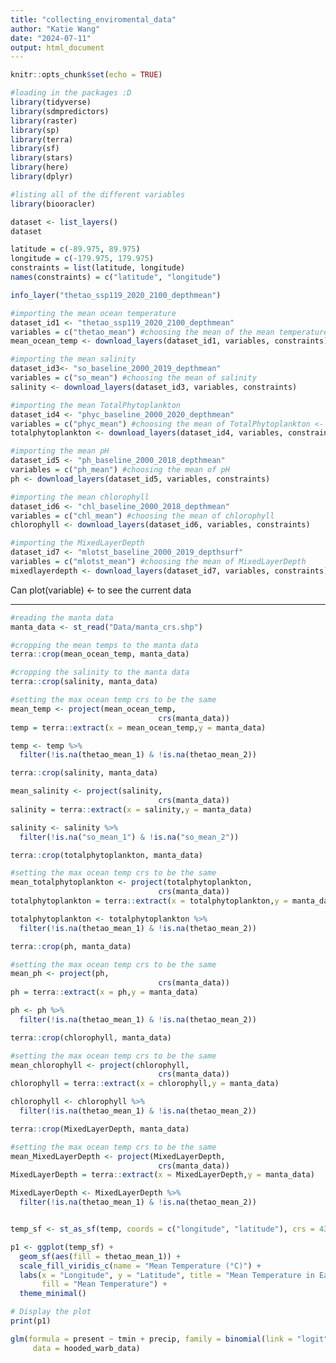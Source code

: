 ```yaml
---
title: "collecting_enviromental_data"
author: "Katie Wang"
date: "2024-07-11"
output: html_document
---
```


```r
knitr::opts_chunk$set(echo = TRUE)
```

```r
#loading in the packages :D
library(tidyverse)
library(sdmpredictors)
library(raster)
library(sp)
library(terra)
library(sf)
library(stars)
library(here)
library(dplyr)
```

```r
#listing all of the different variables 
library(biooracler)

dataset <- list_layers()
dataset
```

```r
latitude = c(-89.975, 89.975)
longitude = c(-179.975, 179.975)
constraints = list(latitude, longitude)
names(constraints) = c("latitude", "longitude")
```

```r
info_layer("thetao_ssp119_2020_2100_depthmean")
```


```r
#importing the mean ocean temperature
dataset_id1 <- "thetao_ssp119_2020_2100_depthmean"
variables = c("thetao_mean") #choosing the mean of the mean temperature 
mean_ocean_temp <- download_layers(dataset_id1, variables, constraints)
```

```r
#importing the mean salinity
dataset_id3<- "so_baseline_2000_2019_depthmean"
variables = c("so_mean") #choosing the mean of salinity
salinity <- download_layers(dataset_id3, variables, constraints)
```

```r
#importing the mean TotalPhytoplankton
dataset_id4 <- "phyc_baseline_2000_2020_depthmean"
variables = c("phyc_mean") #choosing the mean of TotalPhytoplankton <- can be rep of primary productivity
totalphytoplankton <- download_layers(dataset_id4, variables, constraints)
```

```r
#importing the mean pH
dataset_id5 <- "ph_baseline_2000_2018_depthmean"
variables = c("ph_mean") #choosing the mean of pH
ph <- download_layers(dataset_id5, variables, constraints)
```

```r
#importing the mean chlorophyll
dataset_id6 <- "chl_baseline_2000_2018_depthmean"
variables = c("chl_mean") #choosing the mean of chlorophyll
chlorophyll <- download_layers(dataset_id6, variables, constraints)
```

```r
#importing the MixedLayerDepth
dataset_id7 <- "mlotst_baseline_2000_2019_depthsurf"
variables = c("mlotst_mean") #choosing the mean of MixedLayerDepth
mixedlayerdepth <- download_layers(dataset_id7, variables, constraints)
```

Can plot(variable) <- to see the current data

----------------------------------------------------------------------------------------------

```r
#reading the manta data 
manta_data <- st_read("Data/manta_crs.shp")
```

```r
#cropping the mean temps to the manta data 
terra::crop(mean_ocean_temp, manta_data)
```

```r
#cropping the salinity to the manta data 
terra::crop(salinity, manta_data)
```



```r
#setting the max ocean temp crs to be the same
mean_temp <- project(mean_ocean_temp,
                                 crs(manta_data))
temp = terra::extract(x = mean_ocean_temp,y = manta_data)
```

```r
temp <- temp %>%
  filter(!is.na(thetao_mean_1) & !is.na(thetao_mean_2))
```

```r
terra::crop(salinity, manta_data)
```


```r
mean_salinity <- project(salinity,
                                 crs(manta_data))
salinity = terra::extract(x = salinity,y = manta_data)
```

```r
salinity <- salinity %>%
  filter(!is.na("so_mean_1") & !is.na("so_mean_2")) 
```


```r
terra::crop(totalphytoplankton, manta_data)
```

```r
#setting the max ocean temp crs to be the same
mean_totalphytoplankton <- project(totalphytoplankton,
                                 crs(manta_data))
totalphytoplankton = terra::extract(x = totalphytoplankton,y = manta_data)
```

```r
totalphytoplankton <- totalphytoplankton %>%
  filter(!is.na(thetao_mean_1) & !is.na(thetao_mean_2))
```

```r
terra::crop(ph, manta_data)
```


```r
#setting the max ocean temp crs to be the same
mean_ph <- project(ph,
                                 crs(manta_data))
ph = terra::extract(x = ph,y = manta_data)
```

```r
ph <- ph %>%
  filter(!is.na(thetao_mean_1) & !is.na(thetao_mean_2))
```

```r
terra::crop(chlorophyll, manta_data)
```


```r
#setting the max ocean temp crs to be the same
mean_chlorophyll <- project(chlorophyll,
                                 crs(manta_data))
chlorophyll = terra::extract(x = chlorophyll,y = manta_data)
```

```r
chlorophyll <- chlorophyll %>%
  filter(!is.na(thetao_mean_1) & !is.na(thetao_mean_2))
```

```r
terra::crop(MixedLayerDepth, manta_data)
```


```r
#setting the max ocean temp crs to be the same
mean_MixedLayerDepth <- project(MixedLayerDepth,
                                 crs(manta_data))
MixedLayerDepth = terra::extract(x = MixedLayerDepth,y = manta_data)
```

```r
MixedLayerDepth <- MixedLayerDepth %>%
  filter(!is.na(thetao_mean_1) & !is.na(thetao_mean_2))
```

```r

```

```r
temp_sf <- st_as_sf(temp, coords = c("longitude", "latitude"), crs = 4326)

p1 <- ggplot(temp_sf) +
  geom_sf(aes(fill = thetao_mean_1)) +
  scale_fill_viridis_c(name = "Mean Temperature (°C)") +
  labs(x = "Longitude", y = "Latitude", title = "Mean Temperature in Each MPA",
       fill = "Mean Temperature") +
  theme_minimal()

# Display the plot
print(p1)
```

```r
glm(formula = present ~ tmin + precip, family = binomial(link = "logit"), 
     data = hooded_warb_data)
```


